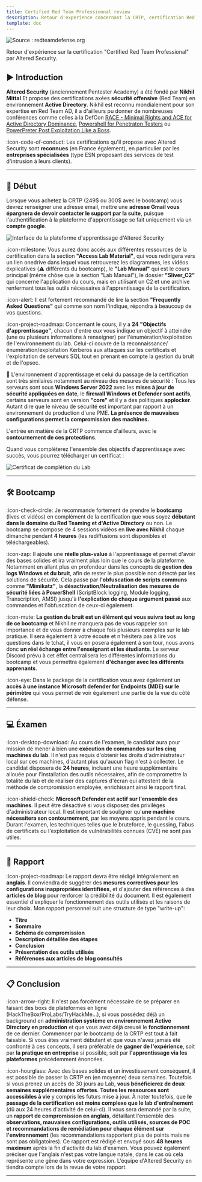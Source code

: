 ```yaml
---
title: Certified Red Team Professionnal review
description: Retour d'experience concernant la CRTP, certification Red Team d'Altered Security en environnement Active Directory.
template: doc
---
```


![Source : redteamdefense.org](images/redteam.webp)

Retour d'expérience sur la certification "Certified Red Team Professional" par Altered Security.

## ▶️ Introduction

**Altered Security** (anciennement Pentester Academy) a été fondé par **Nikhil Mittal** Et propose des certifications axées **sécurité offensive** (Red Team) en environnement **Active Directory**. Nikhil est reconnu mondialement pour son expertise en Red Team AD, il a d'ailleurs pu donner de nombreuses conférences comme celles à la DefCon [RACE - Minimal Rights and ACE for Active Directory Dominance](https://www.youtube.com/watch?v=F_Fy7M1AO_Q), [Powershell for Penetraton Testers](https://www.youtube.com/watch?v=PezFo2Y1BUA) ou [PowerPreter Post Exploitation Like a Boss](https://www.youtube.com/watch?v=NXydblaJaZQ).

:icon-code-of-conduct: Les certifications qu'il propose avec Altered Security sont **reconnues** (en France également), en particulier par les **entreprises spécialisées** (type ESN proposant des services de test d'intrusion à leurs clients).

---

## 📕 Début

Lorsque vous achetez la CRTP (249$ ou 300$ avec le bootcamp) vous devrez renseigner une adresse email, mettre une **adresse Gmail vous épargnera de devoir contacter le support par la suite**, puisque l'authentification à la plateforme d'apprentissage se fait uniquement via un **compte google**.

![Interface de la plateforme d'apprentissage d'Altered Security](images/interface.webp)

:icon-milestone: Vous aurez donc accès aux différentes ressources de la certification dans la section **"Access Lab Material"**, qui vous redirigera vers un lien onedrive dans lequel vous retrouverez les diagrammes, les vidéos éxplicatives (:warning: différents du bootcamp), le **"Lab Manual"** qui est le cours principal (même chôse que la section "Lab Manual"), le dossier **"Sliver_C2"** qui concerne l'application du cours, mais en utilisant un C2 et une archive renfermant tous les outils nécessaires à l'apprentissage de la certification.  

:icon-alert: Il est fortement recommandé de lire la section **"Frequently Asked Questions"** qui comme son nom l'indique, répondra à beaucoup de vos questions.

:icon-project-roadmap: Concernant le cours, il y a **24 "Objectifs d'apprentissage"**, chacun d'entre eux vous indique un objectif à atteindre (une ou plusieurs informations à renseigner) par l'énumération/exploitation de l'environnement du lab. Celui-ci couvre de la reconnaissance/énumération/exploitation Kerberos aux attaques sur les certificats et l'exploitation de serveurs SQL tout en prenant en compte la gestion du bruit et de l'opsec.

📍 L'environnement d'apprentissage et celui du passage de la certification sont très similaires notamment au niveau des mesures de sécurité :
Tous les serveurs sont sous **Windows Server 2022** avec les **mises à jour de sécurité appliquées en date**, le **firewall Windows et Defender sont actifs**, certains serveurs sont en version **"core"** et il y a des politiques **applocker**. Autant dire que le niveau de sécurité est important par rapport à un environnement de production d'une PME. **La présence de mauvaises configurations permet la compromission des machines.**

L'entrée en matière de la CRTP commence d'ailleurs, avec le **contournement de ces protections**.  

Quand vous compléterez l'ensemble des objectifs d'apprentissage avec succès, vous pourrez télécharger un certificat :

![Certificat de complétion du Lab](images/labcertificate.webp)

---

## 🛠️ Bootcamp

:icon-check-circle: Je recommande fortement de prendre le **bootcamp** (lives et vidéos) en complément de la certification que vous soyez **débutant dans le domaine du Red Teaming et d'Active Directory** ou non. Le bootcamp se compose de 4 sessions vidéos en **live avec Nikhil** chaque dimanche pendant **4 heures** (les rediffusions sont disponibles et téléchargeables).  

:icon-zap: Il ajoute une **réelle plus-value** à l'apprentissage et permet d'avoir des bases solides et ira vraiment plus loin que le cours de la plateforme. Notamment en allant plus en profondeur dans les concepts de **gestion des logs Windows et du bruit**, afin de rester le plus possible non détecté par les solutions de sécurité. Cela passe par **l'obfuscation de scripts communs** comme **"Mimikatz"**, la **désactivation/Neutralisation des mesures de sécurité liées à PowerShell** (ScriptBlock logging, Module logging, Transcription, AMSI) jusqu'à **l'explication de chaque argument passé** aux commandes et l'obfuscation de ceux-ci également.  

:icon-mute: **La gestion du bruit est un élément qui vous suivra tout au long de ce bootcamp** et Nikhil ne manquera pas de vous rappeler son importance et de vous donner à chaque fois plusieurs exemples sur le lab pratique. Il sera également à votre écoute et n'hésitera pas à lire vos questions dans le tchat, il vous en posera également à son tour, nous avons donc **un réel échange entre l'enseignant et les étudiants**. Le serveur Discord prévu à cet éffet centralisera les différentes informations du bootcamp et vous permettra également **d'échanger avec les différents apprenants**.

:icon-eye: Dans le package de la certification vous avez également un **accès à une instance Microsoft defender for Endpoints (MDE) sur le périmètre** qui vous permet de voir également une partie de la vue du côté défense.

---

## 💻 Éxamen

:icon-desktop-download: Au cours de l'examen, le candidat aura pour mission de mener à bien une **exécution de commandes sur les cinq machines du lab**. Il n'est pas requis d'obtenir les droits d'administrateur local sur ces machines, d'autant plus qu'aucun flag n'est à collecter. Le candidat disposera de **24 heures**, incluant
une heure supplémentaire allouée pour l'installation des outils nécessaires, afin de
compromettre la totalité du lab et de réaliser des captures d'écran qui attestent de
la méthode de compromission employée, enrichissant ainsi le rapport final.  

:icon-shield-check: **Microsoft Defender est actif sur l'ensemble des machines**. Il peut être désactivé si vous disposez des privilèges d'administrateur local. Il est important de souligner qu'**une machine nécessitera son contournement**, par les moyens appris pendant le cours. Durant l'examen, les techniques telles que le bruteforce, le guessing, l'abus de certificats ou l'exploitation de vulnérabilités connues (CVE) ne sont pas utiles.

---

## 📖 Rapport

:icon-project-roadmap: Le rapport devra être rédigé intégralement en **anglais**. Il conviendra de suggérer des **mesures correctives pour les configurations inappropriées identifiées**, et d'ajouter des références à des **articles de blog** pour renforcer la crédibilité du document. Il est également essentiel d'expliquer le fonctionnement des outils utilisés et les raisons de leur choix. Mon rapport personnel suit une structure de type "write-up":
- **Titre**
- **Sommaire**
- **Schéma de compromission**
- **Description détaillée des étapes**
- **Conclusion**
- **Présentation des outils utilisés**
- **Références aux articles de blog consultés**

---

## 📋 Conclusion

:icon-arrow-right: Il n'est pas forcément nécessaire de se préparer en faisant des boxs de plateformes en ligne (HackTheBox/ProLabs/TryHackMe...), si vous possédez déjà un background en **administration système en environnement Active Directory en production** et que vous avez déjà creusé le **fonctionnement** de ce dernier. Commencer par le bootcamp de la CRTP est tout à fait faisable. Si vous êtes vraiment débutant et que vous n'avez jamais été confronté à ces concepts, il sera préférable de **gagner de l'expérience**, soit par **la pratique en entreprise** si possible, soit par **l'apprentissage via les plateformes** précédemment énoncées.  

:icon-hourglass: Avec des bases solides et un investissement conséquent, il est possible de passer la CRTP en (en moyenne) deux semaines. Toutefois si vous prenez un accès de 30 jours au Lab, **vous bénéficierez de deux semaines supplémentaires offertes**. **Toutes les ressources sont accessibles à vie** y compris les futurs mise à jour. À noter toutefois, que **le passage de la certification est moins complexe que le lab d'entraînement** (dû aux 24 heures d'activité de celui-ci). Il vous sera demandé par la suite, un **rapport de compromission en anglais**, détaillant l'ensemble des **observations, mauvaises configurations, outils utilisés, sources de POC et recommandations de remédiation pour chaque élément sur l'environnement** (les recommandations rapportent plus de points mais ne sont pas obligatoires). Ce rapport est rédigé et envoyé sous **48 heures maximum** après la fin d'activité du lab d'examen. Vous pouvez également préciser que l'anglais n'est pas votre langue natale, dans le cas où cela représente une gêne dans votre expression. L'équipe d'Altered Security en tiendra compte lors de la revue de votre rapport.

---